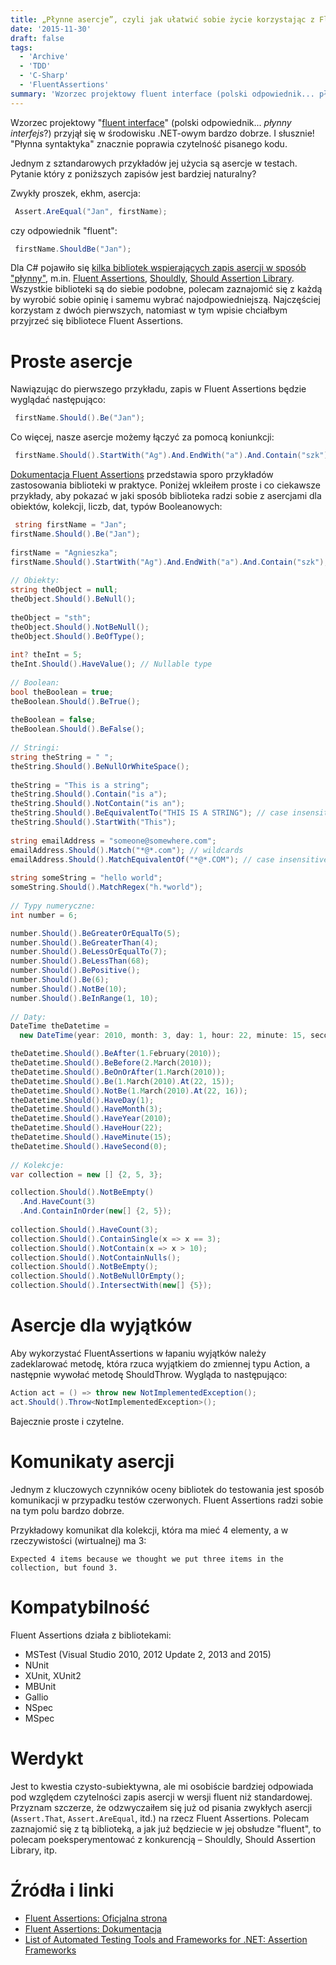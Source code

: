 ```yaml
---
title: „Płynne asercje”, czyli jak ułatwić sobie życie korzystając z Fluent Assertions?
date: '2015-11-30'
draft: false
tags:
  - 'Archive'
  - 'TDD'
  - 'C-Sharp'
  - 'FluentAssertions'
summary: 'Wzorzec projektowy fluent interface (polski odpowiednik... płynny interfejs?) przyjął się w środowisku .NET-owym bardzo dobrze. I słusznie! \"Płynna syntaktyka\" znacznie poprawia czytelność pisanego kodu. Jednym z sztandarowych przykładów jej użycia są asercje w testach, np. przy wsparciu biblioteki Fluent Assertions'
---
```


Wzorzec projektowy "[fluent interface](https://en.wikipedia.org/wiki/Fluent_interface)" (polski odpowiednik... _płynny interfejs_?) przyjął się w środowisku .NET-owym bardzo dobrze. I słusznie! "Płynna syntaktyka" znacznie poprawia czytelność pisanego kodu.

Jednym z sztandarowych przykładów jej użycia są asercje w testach. Pytanie który z poniższych zapisów jest bardziej naturalny?

Zwykły proszek, ekhm, asercja: 

```csharp
 Assert.AreEqual("Jan", firstName); 
```

czy odpowiednik "fluent": 

```csharp
 firstName.ShouldBe("Jan"); 
```
 
 Dla C# pojawiło się [kilka bibliotek wspierających zapis asercji w sposób "płynny"](https://github.com/dariusz-wozniak/List-of-Testing-Tools-and-Frameworks-for-.NET#assertion-frameworks), m.in. [Fluent Assertions](http://www.fluentassertions.com/), [Shouldly](https://github.com/shouldly/shouldly), [Should Assertion Library](https://github.com/erichexter/Should). Wszystkie biblioteki są do siebie podobne, polecam zaznajomić się z każdą by wyrobić sobie opinię i samemu wybrać najodpowiedniejszą. Najczęściej korzystam z dwóch pierwszych, natomiast w tym wpisie chciałbym przyjrzeć się bibliotece Fluent Assertions.

# Proste asercje

Nawiązując do pierwszego przykładu, zapis w Fluent Assertions będzie wyglądać następująco: 

```csharp
 firstName.Should().Be("Jan"); 
```

 Co więcej, nasze asercje możemy łączyć za pomocą koniunkcji: 
```csharp
 firstName.Should().StartWith("Ag").And.EndWith("a").And.Contain("szk"); 
```

 [Dokumentacja Fluent Assertions](https://github.com/dennisdoomen/fluentassertions/wiki) przedstawia sporo przykładów zastosowania biblioteki w praktyce. Poniżej wkleiłem proste i co ciekawsze przykłady, aby pokazać w jaki sposób biblioteka radzi sobie z asercjami dla obiektów, kolekcji, liczb, dat, typów Booleanowych: 

```csharp
 string firstName = "Jan";
firstName.Should().Be("Jan");
 
firstName = "Agnieszka";
firstName.Should().StartWith("Ag").And.EndWith("a").And.Contain("szk");
 
// Obiekty:
string theObject = null;
theObject.Should().BeNull();
 
theObject = "sth";
theObject.Should().NotBeNull();
theObject.Should().BeOfType();
 
int? theInt = 5;
theInt.Should().HaveValue(); // Nullable type
 
// Boolean:
bool theBoolean = true;
theBoolean.Should().BeTrue();
 
theBoolean = false;
theBoolean.Should().BeFalse();
 
// Stringi:
string theString = " ";
theString.Should().BeNullOrWhiteSpace();
 
theString = "This is a string";
theString.Should().Contain("is a");
theString.Should().NotContain("is an");
theString.Should().BeEquivalentTo("THIS IS A STRING"); // case insensitive
theString.Should().StartWith("This");
 
string emailAddress = "someone@somewhere.com";
emailAddress.Should().Match("*@*.com"); // wildcards
emailAddress.Should().MatchEquivalentOf("*@*.COM"); // case insensitive
 
string someString = "hello world";
someString.Should().MatchRegex("h.*world");
 
// Typy numeryczne:
int number = 6;

number.Should().BeGreaterOrEqualTo(5);
number.Should().BeGreaterThan(4);
number.Should().BeLessOrEqualTo(7);
number.Should().BeLessThan(68);
number.Should().BePositive();
number.Should().Be(6);
number.Should().NotBe(10);
number.Should().BeInRange(1, 10);
 
// Daty:
DateTime theDatetime = 
  new DateTime(year: 2010, month: 3, day: 1, hour: 22, minute: 15, second: 0);

theDatetime.Should().BeAfter(1.February(2010));
theDatetime.Should().BeBefore(2.March(2010));
theDatetime.Should().BeOnOrAfter(1.March(2010));
theDatetime.Should().Be(1.March(2010).At(22, 15));
theDatetime.Should().NotBe(1.March(2010).At(22, 16));
theDatetime.Should().HaveDay(1);
theDatetime.Should().HaveMonth(3);
theDatetime.Should().HaveYear(2010);
theDatetime.Should().HaveHour(22);
theDatetime.Should().HaveMinute(15);
theDatetime.Should().HaveSecond(0);
 
// Kolekcje:
var collection = new [] {2, 5, 3};

collection.Should().NotBeEmpty()
  .And.HaveCount(3)
  .And.ContainInOrder(new[] {2, 5});
 
collection.Should().HaveCount(3);
collection.Should().ContainSingle(x => x == 3);
collection.Should().NotContain(x => x > 10);
collection.Should().NotContainNulls();
collection.Should().NotBeEmpty();
collection.Should().NotBeNullOrEmpty();
collection.Should().IntersectWith(new[] {5});
```

# Asercje dla wyjątków

Aby wykorzystać FluentAssertions w łapaniu wyjątków należy zadeklarować metodę, która rzuca wyjątkiem do zmiennej typu Action, a następnie wywołać metodę ShouldThrow. Wygląda to następująco:

```csharp
Action act = () => throw new NotImplementedException();
act.Should().Throw<NotImplementedException>();
```

Bajecznie proste i czytelne.

# Komunikaty asercji

Jednym z kluczowych czynników oceny bibliotek do testowania jest sposób komunikacji w przypadku testów czerwonych. Fluent Assertions radzi sobie na tym polu bardzo dobrze.

Przykładowy komunikat dla kolekcji, która ma mieć 4 elementy, a w rzeczywistości (wirtualnej) ma 3: 

```
Expected 4 items because we thought we put three items in the collection, but found 3.
```

# Kompatybilność

Fluent Assertions działa z bibliotekami:

*   MSTest (Visual Studio 2010, 2012 Update 2, 2013 and 2015)
*   NUnit
*   XUnit, XUnit2
*   MBUnit
*   Gallio
*   NSpec
*   MSpec

# Werdykt

Jest to kwestia czysto-subiektywna, ale mi osobiście bardziej odpowiada pod względem czytelności zapis asercji w wersji fluent niż standardowej. Przyznam szczerze, że odzwyczaiłem się już od pisania zwykłych asercji (`Assert.That`, `Assert.AreEqual`, itd.) na rzecz Fluent Assertions. Polecam zaznajomić się z tą biblioteką, a jak już będziecie w jej obsłudze "fluent", to polecam poeksperymentować z konkurencją – Shouldly, Should Assertion Library, itp.

# Źródła i linki

* [Fluent Assertions: Oficjalna strona](http://www.fluentassertions.com/)
* [Fluent Assertions: Dokumentacja](https://github.com/dennisdoomen/fluentassertions/wiki)
* [List of Automated Testing Tools and Frameworks for .NET: Assertion Frameworks](https://github.com/dariusz-wozniak/List-of-Testing-Tools-and-Frameworks-for-.NET/blob/master/README.md#assertion-frameworks)